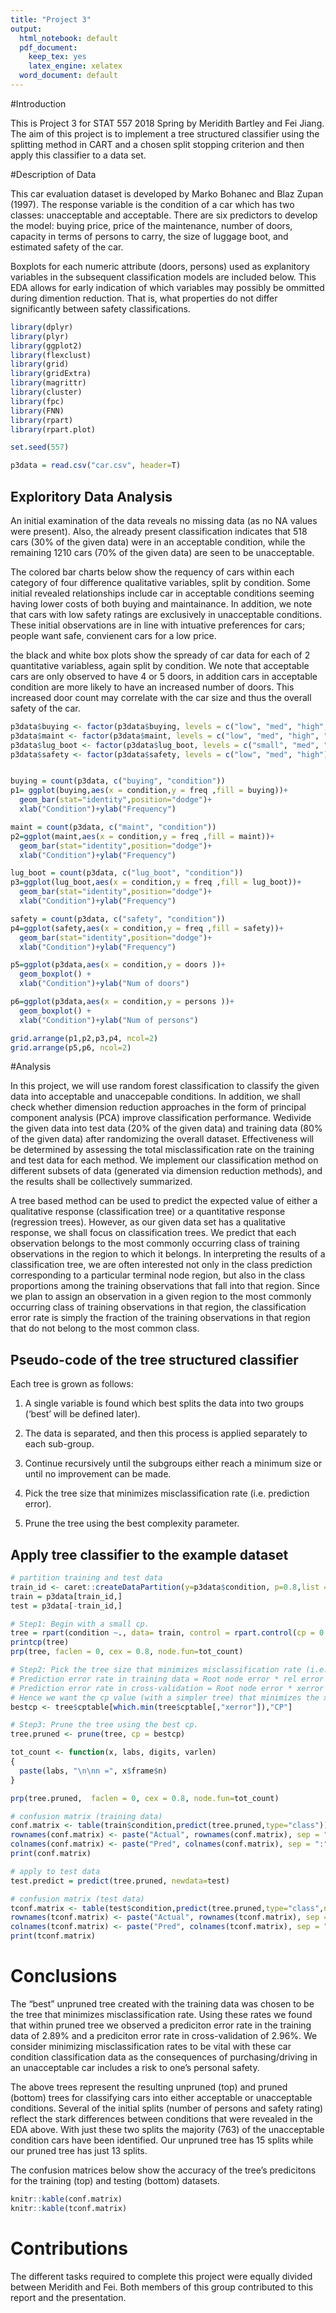 ```yaml
---
title: "Project 3"
output:
  html_notebook: default
  pdf_document:
    keep_tex: yes
    latex_engine: xelatex
  word_document: default
---
```


#Introduction

This is Project 3 for STAT 557 2018 Spring by Meridith Bartley and Fei Jiang. The aim of this project is to implement a tree structured classifier using the splitting method in CART and a chosen split stopping criterion and then apply this classifier to a data set. 

#Description of Data

This car evaluation dataset is developed by Marko Bohanec and Blaz Zupan (1997). The response variable is the condition of a car which has two classes: unacceptable and acceptable. There are six predictors to develop the model: buying price, price of the maintenance, number of doors, capacity in terms of persons to carry, the size of luggage boot, and estimated safety of the car.
<!-- #https://rpubs.com/minma/cart_with_rpart# -->

Boxplots for each numeric attribute (doors, persons) used as explanitory variables in the subsequent classification models are included below. This EDA allows for early indication of which variables may possibly be ommitted during dimention reduction. That is, what properties do not differ significantly between safety classifications.



```r
library(dplyr)
library(plyr)
library(ggplot2)
library(flexclust)
library(grid)
library(gridExtra)
library(magrittr)
library(cluster)
library(fpc)
library(FNN)
library(rpart)
library(rpart.plot)

set.seed(557)
```

```r
p3data = read.csv("car.csv", header=T) 


```
## Exploritory Data Analysis

 An initial examination of the data reveals no missing data (as no NA values were present). Also, the already present classification indicates that 518 cars (30\% of the given data) were in an acceptable condition, while the remaining 1210 cars (70\% of the given data) are seen to be unacceptable.
 
 The colored bar charts below show the requency of cars within each category of four difference qualitative variables, split by condition. Some initial revealed relationships include car in acceptable conditions seeming having lower costs of both buying and maintainance. In addition, we note that cars with low safety ratings are exclusively in unacceptable conditions. These initial observations are in line with intuative preferences for cars; people want safe, convienent cars for a low price. 
 
 the black and white box plots show the spready of car data for each of 2 quantitative variabless, again split by condition. We note that acceptable cars are only observed to have 4 or 5 doors, in addition cars in acceptable condition are more likely to have an increased number of doors. This increased door count may correlate with the car size and thus the overall safety of the car. 

```r
p3data$buying <- factor(p3data$buying, levels = c("low", "med", "high", "vhigh"))
p3data$maint <- factor(p3data$maint, levels = c("low", "med", "high", "vhigh"))
p3data$lug_boot <- factor(p3data$lug_boot, levels = c("small", "med", "big"))
p3data$safety <- factor(p3data$safety, levels = c("low", "med", "high"))


buying = count(p3data, c("buying", "condition"))
p1= ggplot(buying,aes(x = condition,y = freq ,fill = buying))+
  geom_bar(stat="identity",position="dodge")+
  xlab("Condition")+ylab("Frequency")

maint = count(p3data, c("maint", "condition"))
p2=ggplot(maint,aes(x = condition,y = freq ,fill = maint))+
  geom_bar(stat="identity",position="dodge")+
  xlab("Condition")+ylab("Frequency")

lug_boot = count(p3data, c("lug_boot", "condition"))
p3=ggplot(lug_boot,aes(x = condition,y = freq ,fill = lug_boot))+
  geom_bar(stat="identity",position="dodge")+
  xlab("Condition")+ylab("Frequency")

safety = count(p3data, c("safety", "condition"))
p4=ggplot(safety,aes(x = condition,y = freq ,fill = safety))+
  geom_bar(stat="identity",position="dodge")+
  xlab("Condition")+ylab("Frequency")

p5=ggplot(p3data,aes(x = condition,y = doors ))+
  geom_boxplot() +
  xlab("Condition")+ylab("Num of doors")

p6=ggplot(p3data,aes(x = condition,y = persons ))+
  geom_boxplot() +
  xlab("Condition")+ylab("Num of persons")

grid.arrange(p1,p2,p3,p4, ncol=2)
grid.arrange(p5,p6, ncol=2)

```

#Analysis

In this project, we will use random forest classification to classify the given data into acceptable and unaccepable conditions. In addition, we shall check whether dimension reduction approaches in the form of principal component analysis (PCA) improve classification performance. Wedivide the given data into test data (20\% of the given data) and training data (80\% of the given data) after randomizing the overall dataset. Effectiveness will be determined by assessing the total misclassification rate on the training and test data for each method. We implement our classification method on different subsets of data (generated via dimension reduction methods),  and the results shall be collectively summarized.

A tree based method can be used to predict the expected value of either a qualitative response (classification tree) or a quantitative response (regression trees). However, as our given data set has a qualitative response, we shall focus on classification trees. We predict that each observation belongs to the most commonly occurring class of training observations in the region to which it belongs. In interpreting the results of a classification tree, we are often interested not only in the class prediction corresponding to a particular terminal node region, but also in the class proportions among the training observations that fall into that region. Since we plan to assign an observation in a given region to the most commonly occurring class of training observations in that region, the classification error rate is simply the fraction of the training observations in that region that do not belong to the most common class.

## Pseudo-code of the tree structured classifier

 Each tree is grown as follows:

1. A single variable is found which best splits the data into two groups (‘best’ will be defined later). 

2. The data is separated, and then this process is applied separately to each sub-group. 

3. Continue recursively until the subgroups either reach a minimum size or until no improvement can be made.

4. Pick the tree size that minimizes misclassification rate (i.e. prediction error).

5. Prune the tree using the best complexity parameter.

## Apply tree classifier to the example dataset

```r

# partition training and test data
train_id <- caret::createDataPartition(y=p3data$condition, p=0.8,list = FALSE)
train = p3data[train_id,]
test = p3data[-train_id,]

# Step1: Begin with a small cp. 
tree = rpart(condition ~., data= train, control = rpart.control(cp = 0.0001))
printcp(tree)
prp(tree, faclen = 0, cex = 0.8, node.fun=tot_count)

# Step2: Pick the tree size that minimizes misclassification rate (i.e. prediction error).
# Prediction error rate in training data = Root node error * rel error * 100%
# Prediction error rate in cross-validation = Root node error * xerror * 100%
# Hence we want the cp value (with a simpler tree) that minimizes the xerror. 
bestcp <- tree$cptable[which.min(tree$cptable[,"xerror"]),"CP"]

# Step3: Prune the tree using the best cp.
tree.pruned <- prune(tree, cp = bestcp)

tot_count <- function(x, labs, digits, varlen)
{
  paste(labs, "\n\nn =", x$frame$n)
}

prp(tree.pruned,  faclen = 0, cex = 0.8, node.fun=tot_count)

# confusion matrix (training data)
conf.matrix <- table(train$condition,predict(tree.pruned,type="class"))
rownames(conf.matrix) <- paste("Actual", rownames(conf.matrix), sep = ":")
colnames(conf.matrix) <- paste("Pred", colnames(conf.matrix), sep = ":")
print(conf.matrix)

# apply to test data
test.predict = predict(tree.pruned, newdata=test)

# confusion matrix (test data)
tconf.matrix <- table(test$condition,predict(tree.pruned,type="class",newdata=test))
rownames(tconf.matrix) <- paste("Actual", rownames(tconf.matrix), sep = ":")
colnames(tconf.matrix) <- paste("Pred", colnames(tconf.matrix), sep = ":")
print(tconf.matrix)

```


# Conclusions 

The "best" unpruned tree created with the training data was chosen to be the tree that minimizes misclassification rate. Using these rates we found that within pruned tree we observed a prediciton error rate in the training data of 2.89\% and a prediciton error rate in cross-validation of 2.96\%. We consider minimizing  misclassification rates to be vital with these car condition classification  data as the consequences of purchasing/driving in an unacceptable car includes a risk to one's personal safety. 

The above trees represent the resulting unpruned (top) and pruned (bottom) trees for classifying cars into either acceptable or unacceptable conditions. Several of the initial splits (number of persons and safety rating) reflect the stark differences between conditions that were revealed in the EDA above. With just these two splits the majority (763) of the unacceptable condition cars have been identified. Our unpruned tree has 15 splits while our pruned tree has just 13 splits. 

The confusion matrices below show the accuracy of the tree's predicitons for the training (top) and testing (bottom) datasets. 

```r

knitr::kable(conf.matrix)
knitr::kable(tconf.matrix)

```

<!-- Describe the decision tree obtained for your dataset: what are the candidate splits used, what are the splits in the tree, what is the goodness of every split, how many training and testing samples fall into each node, what is the resubstitution error rate of the tree. -->




# Contributions 

The different tasks required to complete this project were equally divided between Meridith and Fei. Both members of this group contributed to this report and the presentation. 
